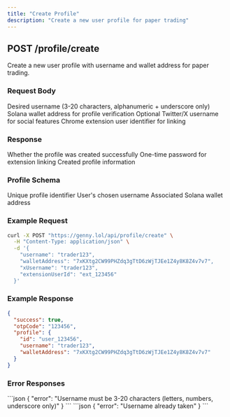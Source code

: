 ```yaml
---
title: "Create Profile"
description: "Create a new user profile for paper trading"
---
```


## POST /profile/create

Create a new user profile with username and wallet address for paper trading.

### Request Body

<ParamField body="username" type="string" required>
  Desired username (3-20 characters, alphanumeric + underscore only)
</ParamField>

<ParamField body="walletAddress" type="string" required>
  Solana wallet address for profile verification
</ParamField>

<ParamField body="xUsername" type="string">
  Optional Twitter/X username for social features
</ParamField>

<ParamField body="extensionUserId" type="string">
  Chrome extension user identifier for linking
</ParamField>

### Response

<ResponseField name="success" type="boolean" required>
  Whether the profile was created successfully
</ResponseField>

<ResponseField name="otpCode" type="string" required>
  One-time password for extension linking
</ResponseField>

<ResponseField name="profile" type="Profile" required>
  Created profile information
</ResponseField>

### Profile Schema

<ResponseField name="id" type="string" required>
  Unique profile identifier
</ResponseField>

<ResponseField name="username" type="string" required>
  User's chosen username
</ResponseField>

<ResponseField name="walletAddress" type="string" required>
  Associated Solana wallet address
</ResponseField>

### Example Request

```bash
curl -X POST "https://genny.lol/api/profile/create" \
  -H "Content-Type: application/json" \
  -d '{
    "username": "trader123",
    "walletAddress": "7xKXtg2CW99PHZdq3gTtD6zWjTJEe1Z4y8K8Z4v7v7",
    "xUsername": "trader123",
    "extensionUserId": "ext_123456"
  }'
```

### Example Response

```json
{
  "success": true,
  "otpCode": "123456",
  "profile": {
    "id": "user_123456",
    "username": "trader123",
    "walletAddress": "7xKXtg2CW99PHZdq3gTtD6zWjTJEe1Z4y8K8Z4v7v7"
  }
}
```

### Error Responses

<AccordionGroup>
  <Accordion title="400 Bad Request">
    ```json
    {
      "error": "Username must be 3-20 characters (letters, numbers, underscore only)"
    }
    ```
  </Accordion>

  <Accordion title="409 Conflict">
    ```json
    {
      "error": "Username already taken"
    }
    ```
  </Accordion>
</AccordionGroup>